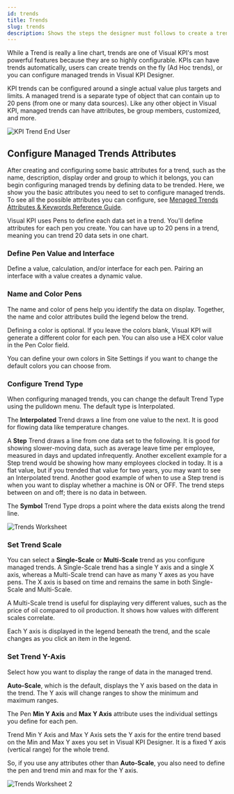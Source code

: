 ```yaml
---
id: trends
title: Trends
slug: trends
description: Shows the steps the designer must follows to create a trend.
---
```



While a Trend is really a line chart, trends are one of Visual KPI's most powerful features because they are so highly configurable. KPIs can have trends automatically, users can create trends on the fly (Ad Hoc trends), or you can configure managed trends in Visual KPI Designer.

KPI trends can be configured around a single actual value plus targets and limits. A managed trend is a separate type of object that can contain up to 20 pens (from one or many data sources). Like any other object in Visual KPI, managed trends can have attributes, be group members, customized, and more.

<Image
  src="media/designer/authoring/trends/kpis-spc.png"
  alt="KPI Trend End User"
/>

## Configure Managed Trends Attributes

After creating and configuring some basic attributes for a trend, such as the name, description, display order and group to which it belongs, you can begin configuring managed trends by defining data to be trended. Here, we show you the basic attributes you need to set to configure managed trends. To see all the possible attributes you can configure, see [Menaged Trends Attributes & Keywords Reference Guide](/reference/visual-kpi-designer/attributes-and-keywords/managed-trends).

Visual KPI uses Pens to define each data set in a trend. You'll define attributes for each pen you create. You can have up to 20 pens in a trend, meaning you can trend 20 data sets in one chart.

### Define Pen Value and Interface

Define a value, calculation, and/or interface for each pen. Pairing an interface with a value creates a dynamic value.

### Name and Color Pens

The name and color of pens help you identify the data on display. Together, the name and color attributes build the legend below the trend.

Defining a color is optional. If you leave the colors blank, Visual KPI will generate a different color for each pen. You can also use a HEX color value in the Pen Color field.

You can define your own colors in Site Settings if you want to change the default colors you can choose from.

### Configure Trend Type

When configuring managed trends, you can change the default Trend Type using the pulldown menu. The default type is Interpolated.

The **Interpolated** Trend draws a line from one value to the next. It is good for flowing data like temperature changes.

A **Step** Trend draws a line from one data set to the following. It is good for showing slower-moving data, such as average leave time per employee, measured in days and updated infrequently. Another excellent example for a Step trend would be showing how many employees clocked in today. It is a flat value, but if you trended that value for two years, you may want to see an Interpolated trend. Another good example of when to use a Step trend is when you want to display whether a machine is ON or OFF. The trend steps between on and off; there is no data in between.

The **Symbol** Trend Type drops a point where the data exists along the trend line.

<Image
  src="media/designer/authoring/trends/trends-worksheet.png"
  alt="Trends Worksheet"
/>

### Set Trend Scale

You can select a **Single-Scale** or **Multi-Scale** trend as you configure managed trends. A Single-Scale trend has a single Y axis and a single X axis, whereas a Multi-Scale trend can have as many Y axes as you have pens. The X axis is based on time and remains the same in both Single-Scale and Multi-Scale.

A Multi-Scale trend is useful for displaying very different values, such as the price of oil compared to oil production. It shows how values with different scales correlate.

Each Y axis is displayed in the legend beneath the trend, and the scale changes as you click an item in the legend.

### Set Trend Y-Axis

Select how you want to display the range of data in the managed trend.

**Auto-Scale**, which is the default, displays the Y axis based on the data in the trend. The Y axis will change ranges to show the minimum and maximum ranges.

The Pen **Min Y Axis** and **Max Y Axis** attribute uses the individual settings you define for each pen.

Trend Min Y Axis and Max Y Axis sets the Y axis for the entire trend based on the Min and Max Y axes you set in Visual KPI Designer. It is a fixed Y axis (vertical range) for the whole trend.

So, if you use any attributes other than **Auto-Scale**, you also need to define the pen and trend min and max for the Y axis.

<Image
  src="media/designer/authoring/trends/trends-worksheet2.png"
  alt="Trends Worksheet 2"
  size="80%"
/>